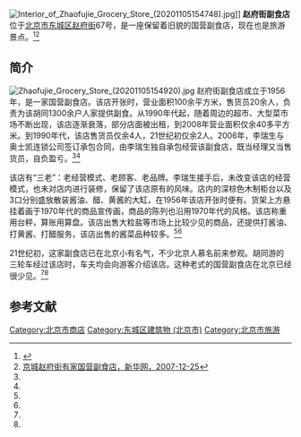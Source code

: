 [[File:Interior_of_Zhaofujie_Grocery_Store_(20201105154748).jpg|thumb]]]]
{{coord|39.943322|116.390502|display=title}}
'''赵府街副食店'''位于[[北京市|北京市]][[东城区_(北京市)|东城区]][[赵府街|赵府街]]67号，是一座保留着旧貌的国营副食店，现在也是旅游景点。<ref name=fsd>{{Cite web |url=http://www.china.com.cn/culture/jianzhu/2008-11/02/content_19357187.htm |title=保留20多年前模样的老副食店，中国网，2008-11-02 |access-date=2013-09-13 |archive-date=2016-03-05 |archive-url=https://web.archive.org/web/20160305013921/http://www.china.com.cn/culture/jianzhu/2008-11/02/content_19357187.htm |dead-url=no }}</ref><ref name=xhw>[http://www.bj.xinhuanet.com/bjpd_sdzx/2007-12/25/content_12042750.htm 京城赵府街有家国营副食店，新华网，2007-12-25]{{dead link|date=2018年4月 |bot=InternetArchiveBot |fix-attempted=yes }}</ref>

==简介==
[[File:Zhaofujie_Grocery_Store_(20201105154920).jpg|thumb]]
赵府街副食店成立于1956年，是一家国营副食店。该店开张时，营业面积100余平方米，售货员20余人，负责为该胡同1300余户人家提供副食。从1990年代起，随着周边的超市、大型菜市场不断出现，该店逐渐衰落，部分店面被出租，到2008年营业面积仅余40多平方米。到1990年代，该店售货员仅余4人，21世纪初仅余2人。2006年，李瑞生与奥士凯连锁公司签订承包合同，由李瑞生独自承包经营该副食店，既当经理又当售货员，自负盈亏。<ref name=fsd/><ref name=xhw/>

该店有“三老”：老经营模式、老顾客、老品牌。李瑞生接手后，未改变该店的经营模式，也未对店内进行装修，保留了该店原有的风味。店内的深棕色木制柜台以及3口分别盛放散装酱油、醋、黄酱的大缸，在1956年该店开张时便有。货架上方悬挂着画于1970年代的商品宣传画，商品的陈列也沿用1970年代的风格。该店称重用台秤，算账用算盘。该店出售大粒盐等市场上比较少见的商品，还提供打酱油、打黄酱、打醋服务，该店出售的酱菜品种较多。<ref name=fsd/><ref name=xhw/>

21世纪初，这家副食店已在北京小有名气，不少北京人慕名前来参观。胡同游的三轮车经过该店时，车夫均会向游客介绍该店。这种老式的国营副食店在北京已经很少见。<ref name=fsd/><ref name=xhw/>

==参考文献==
{{reflist}}

[[Category:北京市商店|Category:北京市商店]]
[[Category:东城区建筑物_(北京市)|Category:东城区建筑物 (北京市)]]
[[Category:北京市旅游|Category:北京市旅游]]